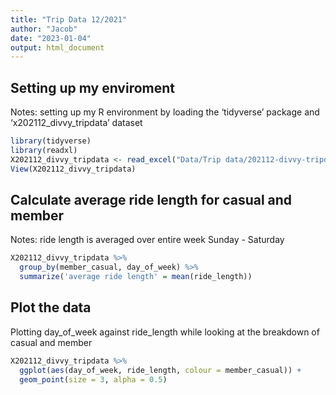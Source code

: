 ```yaml
---
title: "Trip Data 12/2021"
author: "Jacob"
date: "2023-01-04"
output: html_document
---
```


## Setting up my enviroment
Notes: setting up my R environment by loading the 'tidyverse' package and 'x202112_divvy_tripdata' dataset

```r
library(tidyverse)
library(readxl)
X202112_divvy_tripdata <- read_excel("Data/Trip data/202112-divvy-tripdata/xls/202112-divvy-tripdata.xlsx")
View(X202112_divvy_tripdata)
```

## Calculate average ride length for casual and member
Notes: ride length is averaged over entire week Sunday - Saturday

```r
X202112_divvy_tripdata %>% 
  group_by(member_casual, day_of_week) %>% 
  summarize('average ride length' = mean(ride_length))
```

## Plot the data
Plotting day_of_week against ride_length while looking at the breakdown of casual and member

```r
X202112_divvy_tripdata %>% 
  ggplot(aes(day_of_week, ride_length, colour = member_casual)) +
  geom_point(size = 3, alpha = 0.5)
```





